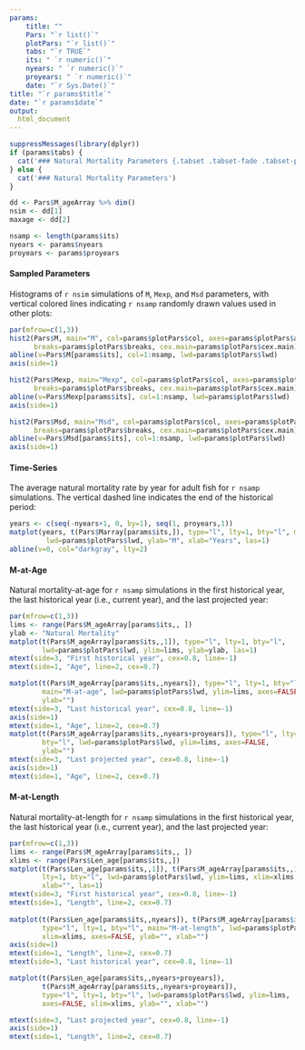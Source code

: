 ```yaml
---
params: 
    title: ""
    Pars: "`r list()`"
    plotPars: "`r list()`"
    tabs: "`r TRUE`"
    its: " `r numeric()`"
    nyears: " `r numeric()`"
    proyears: " `r numeric()`"
    date: "`r Sys.Date()`"
title: "`r params$title`"
date: "`r params$date`"
output:
  html_document
---
```


```r
suppressMessages(library(dplyr))
if (params$tabs) {
  cat('### Natural Mortality Parameters {.tabset .tabset-fade .tabset-pills}' )
} else {
  cat('### Natural Mortality Parameters')
}

dd <- Pars$M_ageArray %>% dim()
nsim <- dd[1]
maxage <- dd[2]

nsamp <- length(params$its)
nyears <- params$nyears
proyears <- params$proyears
```


#### Sampled Parameters 
Histograms of `r nsim` simulations of `M`, `Mexp`, and `Msd` parameters, with vertical colored lines indicating `r nsamp` randomly drawn values used in other plots:

```r
par(mfrow=c(1,3))
hist2(Pars$M, main="M", col=params$plotPars$col, axes=params$plotPars$axes,
      breaks=params$plotPars$breaks, cex.main=params$plotPars$cex.main)
abline(v=Pars$M[params$its], col=1:nsamp, lwd=params$plotPars$lwd)
axis(side=1) 

hist2(Pars$Mexp, main="Mexp", col=params$plotPars$col, axes=params$plotPars$axes,
      breaks=params$plotPars$breaks, cex.main=params$plotPars$cex.main)
abline(v=Pars$Mexp[params$its], col=1:nsamp, lwd=params$plotPars$lwd)
axis(side=1) 

hist2(Pars$Msd, main="Msd", col=params$plotPars$col, axes=params$plotPars$axes,
      breaks=params$plotPars$breaks, cex.main=params$plotPars$cex.main)
abline(v=Pars$Msd[params$its], col=1:nsamp, lwd=params$plotPars$lwd)
axis(side=1) 
```


#### Time-Series
The average natural mortality rate by year for adult fish for `r nsamp` simulations. The vertical dashed line indicates the end of the historical period:

```r
years <- c(seq(-nyears+1, 0, by=1), seq(1, proyears,1))
matplot(years, t(Pars$Marray[params$its,]), type="l", lty=1, bty="l", main="M by Year", 
         lwd=params$plotPars$lwd, ylab="M", xlab="Years", las=1)
abline(v=0, col="darkgray", lty=2)
```



#### M-at-Age 
Natural mortality-at-age for `r nsamp` simulations in the first historical year, the last historical year (i.e., current year), 
and the last projected year:

```r
par(mfrow=c(1,3))
lims <- range(Pars$M_ageArray[params$its,, ])
ylab <- "Natural Mortality"
matplot(t(Pars$M_ageArray[params$its,,1]), type="l", lty=1, bty="l", 
        lwd=params$plotPars$lwd, ylim=lims, ylab=ylab, las=1)
mtext(side=3, "First historical year", cex=0.8, line=-1)
mtext(side=1, "Age", line=2, cex=0.7)

matplot(t(Pars$M_ageArray[params$its,,nyears]), type="l", lty=1, bty="l", 
        main="M-at-age", lwd=params$plotPars$lwd, ylim=lims, axes=FALSE,
        ylab="")
mtext(side=3, "Last historical year", cex=0.8, line=-1)
axis(side=1)
mtext(side=1, "Age", line=2, cex=0.7)
matplot(t(Pars$M_ageArray[params$its,,nyears+proyears]), type="l", lty=1, 
        bty="l", lwd=params$plotPars$lwd, ylim=lims, axes=FALSE,
        ylab="")
mtext(side=3, "Last projected year", cex=0.8, line=-1)
axis(side=1)
mtext(side=1, "Age", line=2, cex=0.7)


```

#### M-at-Length
Natural mortality-at-length for `r nsamp` simulations in the first historical year, the last historical year (i.e., current year), 
and the last projected year:

```r
par(mfrow=c(1,3))
lims <- range(Pars$M_ageArray[params$its,, ])
xlims <- range(Pars$Len_age[params$its,,])
matplot(t(Pars$Len_age[params$its,,1]), t(Pars$M_ageArray[params$its,,1]), type="l", 
        lty=1, bty="l", lwd=params$plotPars$lwd, ylim=lims, xlim=xlims, ylab="Natural Mortality", 
        xlab="", las=1)
mtext(side=3, "First historical year", cex=0.8, line=-1)
mtext(side=1, "Length", line=2, cex=0.7)
  
matplot(t(Pars$Len_age[params$its,,nyears]), t(Pars$M_ageArray[params$its,,nyears]), 
        type="l", lty=1, bty="l", main="M-at-length", lwd=params$plotPars$lwd, ylim=lims, 
        xlim=xlims, axes=FALSE, ylab="", xlab="")
axis(side=1)
mtext(side=1, "Length", line=2, cex=0.7)
mtext(side=3, "Last historical year", cex=0.8, line=-1)

matplot(t(Pars$Len_age[params$its,,nyears+proyears]), 
        t(Pars$M_ageArray[params$its,,nyears+proyears]), 
        type="l", lty=1, bty="l", lwd=params$plotPars$lwd, ylim=lims, 
        axes=FALSE, xlim=xlims, ylab="", xlab="")

mtext(side=3, "Last projected year", cex=0.8, line=-1)
axis(side=1)
mtext(side=1, "Length", line=2, cex=0.7)
  ```

